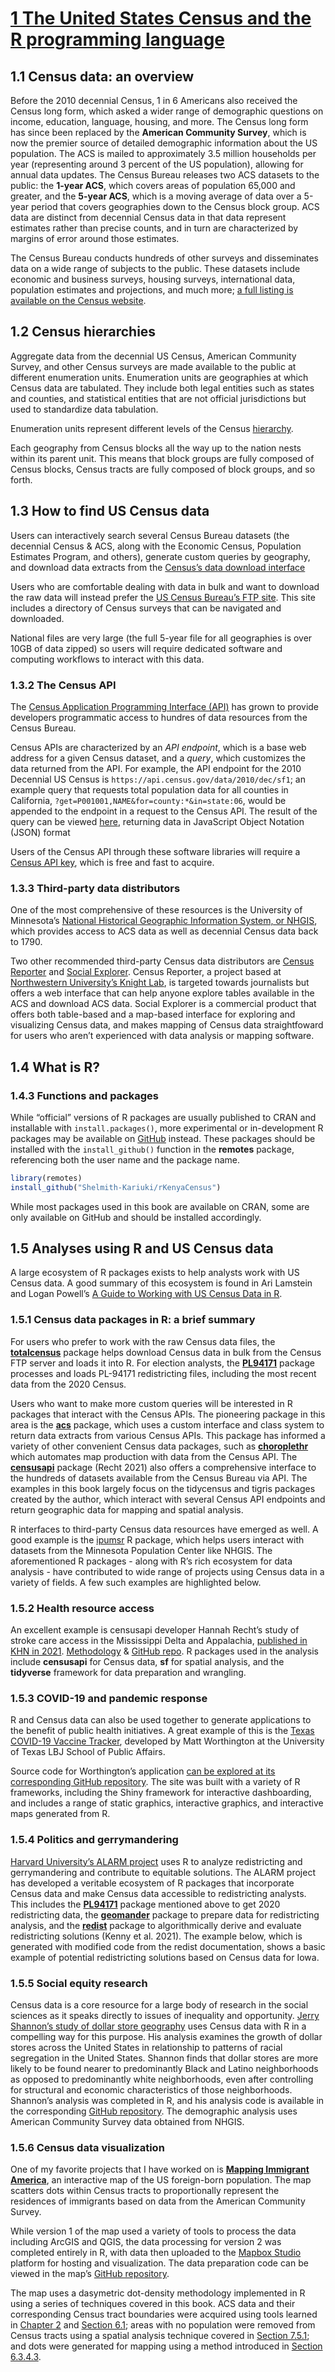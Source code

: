 # [1 The United States Census and the R programming language](https://walker-data.com/census-r/the-united-states-census-and-the-r-programming-language.html)

## 1.1 Census data: an overview
Before the 2010 decennial Census, 1 in 6 Americans also received the Census long form, which asked a wider range of demographic questions on income, education, language, housing, and more. The Census long form has since been replaced by the **American Community Survey**, which is now the premier source of detailed demographic information about the US population. The ACS is mailed to approximately 3.5 million households per year (representing around 3 percent of the US population), allowing for annual data updates. The Census Bureau releases two ACS datasets to the public: the **1-year ACS**, which covers areas of population 65,000 and greater, and the **5-year ACS**, which is a moving average of data over a 5-year period that covers geographies down to the Census block group. ACS data are distinct from decennial Census data in that data represent estimates rather than precise counts, and in turn are characterized by margins of error around those estimates.

The Census Bureau conducts hundreds of other surveys and disseminates data on a wide range of subjects to the public. These datasets include economic and business surveys, housing surveys, international data, population estimates and projections, and much more; [a full listing is available on the Census website](https://www.census.gov/programs-surveys/surveys-programs.html).

## 1.2 Census hierarchies
Aggregate data from the decennial US Census, American Community Survey, and other Census surveys are made available to the public at different enumeration units. Enumeration units are geographies at which Census data are tabulated. They include both legal entities such as states and counties, and statistical entities that are not official jurisdictions but used to standardize data tabulation.

Enumeration units represent different levels of the Census [hierarchy](https://www.census.gov/programs-surveys/geography/guidance/hierarchy.html).

Each geography from Census blocks all the way up to the nation nests within its parent unit. This means that block groups are fully composed of Census blocks, Census tracts are fully composed of block groups, and so forth.

## 1.3 How to find US Census data
Users can interactively search several Census Bureau datasets (the decennial Census & ACS, along with the Economic Census, Population Estimates Program, and others), generate custom queries by geography, and download data extracts from the [Census's data download interface](data.census.gov)

Users who are comfortable dealing with data in bulk and want to download the raw data will instead prefer the [US Census Bureau’s FTP site](https://www2.census.gov/programs-surveys/). This site includes a directory of Census surveys that can be navigated and downloaded.

National files are very large (the full 5-year file for all geographies is over 10GB of data zipped) so users will require dedicated software and computing workflows to interact with this data.

### 1.3.2 The Census API
The [Census Application Programming Interface (API)](https://www.census.gov/data/developers/data-sets.html) has grown to provide developers programmatic access to hundres of data resources from the Census Bureau.

Census APIs are characterized by an _API endpoint_, which is a base web address for a given Census dataset, and a _query_, which customizes the data returned from the API. For example, the API endpoint for the 2010 Decennial US Census is `https://api.census.gov/data/2010/dec/sf1`; an example query that requests total population data for all counties in California, `?get=P001001,NAME&for=county:*&in=state:06`, would be appended to the endpoint in a request to the Census API. The result of the query can be viewed [here](https://api.census.gov/data/2010/dec/sf1?get=P001001,NAME&for=county:*&in=state:06), returning data in JavaScript Object Notation (JSON) format

Users of the Census API through these software libraries will require a [Census API key](https://api.census.gov/data/key_signup.html), which is free and fast to acquire.

### 1.3.3 Third-party data distributors
One of the most comprehensive of these resources is the University of Minnesota’s [National Historical Geographic Information System, or NHGIS](https://www.nhgis.org/), which provides access to ACS data as well as decennial Census data back to 1790.

Two other recommended third-party Census data distributors are [Census Reporter](https://censusreporter.org/) and [Social Explorer](https://www.socialexplorer.com/). Census Reporter, a project based at [Northwestern University’s Knight Lab](https://knightlab.northwestern.edu/), is targeted towards journalists but offers a web interface that can help anyone explore tables available in the ACS and download ACS data. Social Explorer is a commercial product that offers both table-based and a map-based interface for exploring and visualizing Census data, and makes mapping of Census data straightfoward for users who aren’t experienced with data analysis or mapping software.

## 1.4 What is R?

### 1.4.3 Functions and packages
While “official” versions of R packages are usually published to CRAN and installable with `install.packages()`, more experimental or in-development R packages may be available on [GitHub](https://github.com/) instead. These packages should be installed with the `install_github()` function in the **remotes** package, referencing both the user name and the package name.

```r
library(remotes)
install_github("Shelmith-Kariuki/rKenyaCensus")
```

While most packages used in this book are available on CRAN, some are only available on GitHub and should be installed accordingly.

## 1.5 Analyses using R and US Census data
A large ecosystem of R packages exists to help analysts work with US Census data. A good summary of this ecosystem is found in Ari Lamstein and Logan Powell’s [A Guide to Working with US Census Data in R](https://rconsortium.github.io/censusguide/).

### 1.5.1 Census data packages in R: a brief summary
For users who prefer to work with the raw Census data files, the **[totalcensus](https://github.com/GL-Li/totalcensus)** package helps download Census data in bulk from the Census FTP server and loads it into R. For election analysts, the **[PL94171](https://corymccartan.com/PL94171/)** package processes and loads PL-94171 redistricting files, including the most recent data from the 2020 Census.

Users who want to make more custom queries will be interested in R packages that interact with the Census APIs. The pioneering package in this area is the **[acs](https://cran.r-project.org/web/packages/acs/index.html)** package, which uses a custom interface and class system to return data extracts from various Census APIs. This package has informed a variety of other convenient Census data packages, such as **[choroplethr](https://arilamstein.com/open-source/)** which automates map production with data from the Census API. The **[censusapi](https://github.com/hrecht/censusapi)** package (Recht 2021) also offers a comprehensive interface to the hundreds of datasets available from the Census Bureau via API. The examples in this book largely focus on the tidycensus and tigris packages created by the author, which interact with several Census API endpoints and return geographic data for mapping and spatial analysis.

R interfaces to third-party Census data resources have emerged as well. A good example is the [ipumsr](https://tech.popdata.org/ipumsr/) R package, which helps users interact with datasets from the Minnesota Population Center like NHGIS. The aforementioned R packages - along with R’s rich ecosystem for data analysis - have contributed to wide range of projects using Census data in a variety of fields. A few such examples are highlighted below.

### 1.5.2 Health resource access
An excellent example is censusapi developer Hannah Recht’s study of stroke care access in the Mississippi Delta and Appalachia, [published in KHN in 2021](https://kffhealthnews.org/news/article/appalachia-mississippi-delta-stroke-treatment-advanced-care-rural-access/). [Methodology](https://kffhealthnews.org/news/article/methodology-how-we-reported-on-rural-stroke-care/) & [GitHub repo](https://github.com/khnews/2021-delta-appalachia-stroke-access). R packages used in the analysis include **censusapi** for Census data, **sf** for spatial analysis, and the **tidyverse** framework for data preparation and wrangling.

### 1.5.3 COVID-19 and pandemic response
R and Census data can also be used together to generate applications to the benefit of public health initiatives. A great example of this is the [Texas COVID-19 Vaccine Tracker](https://texasvaccinetracker.com/), developed by Matt Worthington at the University of Texas LBJ School of Public Affairs.

Source code for Worthington’s application [can be explored at its corresponding GitHub repository](https://github.com/utexas-lbjp-data/tx_vaccine_site). The site was built with a variety of R frameworks, including the Shiny framework for interactive dashboarding, and includes a range of static graphics, interactive graphics, and interactive maps generated from R.

### 1.5.4 Politics and gerrymandering
[Harvard University’s ALARM project](https://alarm-redist.github.io/) uses R to analyze redistricting and gerrymandering and contribute to equitable solutions. The ALARM project has developed a veritable ecosystem of R packages that incorporate Census data and make Census data accessible to redistricting analysts. This includes the **[PL94171](https://corymccartan.com/PL94171/)** package mentioned above to get 2020 redistricting data, the **[geomander](https://christophertkenny.com/geomander/)** package to prepare data for redistricting analysis, and the **[redist](https://alarm-redist.org/redist/)** package to algorithmically derive and evaluate redistricting solutions (Kenny et al. 2021). The example below, which is generated with modified code from the redist documentation, shows a basic example of potential redistricting solutions based on Census data for Iowa.

### 1.5.5 Social equity research
Census data is a core resource for a large body of research in the social sciences as it speaks directly to issues of inequality and opportunity. [Jerry Shannon’s study of dollar store geography](https://www.tandfonline.com/doi/full/10.1080/24694452.2020.1775544) uses Census data with R in a compelling way for this purpose. His analysis examines the growth of dollar stores across the United States in relationship to patterns of racial segregation in the United States. Shannon finds that dollar stores are more likely to be found nearer to predominantly Black and Latino neighborhoods as opposed to predominantly white neighborhoods, even after controlling for structural and economic characteristics of those neighborhoods. Shannon’s analysis was completed in R, and his analysis code is available in the corresponding [GitHub repository](https://github.com/jshannon75/metrodollars). The demographic analysis uses American Community Survey data obtained from NHGIS.

### 1.5.6 Census data visualization
One of my favorite projects that I have worked on is **[Mapping Immigrant America](https://personal.tcu.edu/kylewalker/immigrant-america/#11.08/41.872/-87.7436)**, an interactive map of the US foreign-born population. The map scatters dots within Census tracts to proportionally represent the residences of immigrants based on data from the American Community Survey.

While version 1 of the map used a variety of tools to process the data including ArcGIS and QGIS, the data processing for version 2 was completed entirely in R, with data then uploaded to the [Mapbox Studio](https://studio.mapbox.com/) platform for hosting and visualization. The data preparation code can be viewed in the map’s [GitHub repository](https://github.com/walkerke/mb-immigrants).

The map uses a dasymetric dot-density methodology implemented in R using a series of techniques covered in this book. ACS data and their corresponding Census tract boundaries were acquired using tools learned in [Chapter 2](https://walker-data.com/census-r/an-introduction-to-tidycensus.html#an-introduction-to-tidycensus) and [Section 6.1](https://walker-data.com/census-r/mapping-census-data-with-r.html#using-geometry-in-tidycensus); areas with no population were removed from Census tracts using a spatial analysis technique covered in [Section 7.5.1](https://walker-data.com/census-r/spatial-analysis-with-us-census-data.html#erasing-areas-from-census-polygons); and dots were generated for mapping using a method introduced in [Section 6.3.4.3](https://walker-data.com/census-r/mapping-census-data-with-r.html#dot-density-maps).





